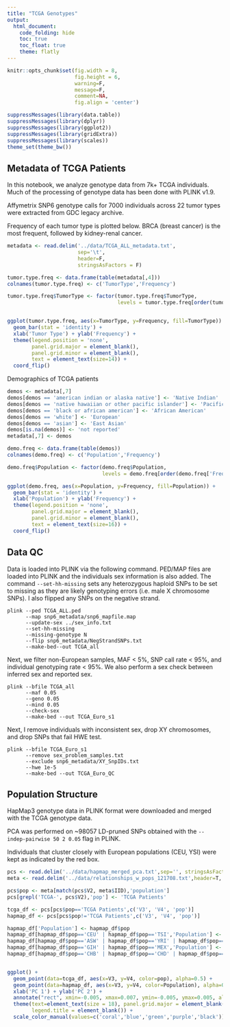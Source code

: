```yaml
---
title: "TCGA Genotypes"
output: 
  html_document:
    code_folding: hide
    toc: true
    toc_float: true
    theme: flatly
---
```


```r

knitr::opts_chunk$set(fig.width = 8, 
                      fig.height = 6,
                      warning=F, 
                      message=F, 
                      comment=NA, 
                      fig.align = 'center')

```

```r

suppressMessages(library(data.table))
suppressMessages(library(dplyr))
suppressMessages(library(ggplot2))
suppressMessages(library(gridExtra))
suppressMessages(library(scales))
theme_set(theme_bw())

```

## Metadata of TCGA Patients

In this notebook, we analyze genotype data from 7k+ TCGA individuals. Much of the processing of genotype data has been done with PLINK v1.9.

Affymetrix SNP6 genotype calls for 7000 individuals across 22 tumor types were extracted from GDC legacy archive. 

Frequency of each tumor type is plotted below. BRCA (breast cancer) is the most frequent, followed by kidney-renal cancer.

```r

metadata <- read.delim('../data/TCGA_ALL_metadata.txt', 
                       sep='\t', 
                       header=F, 
                       stringsAsFactors = F)

tumor.type.freq <- data.frame(table(metadata[,4]))
colnames(tumor.type.freq) <- c('TumorType','Frequency')

tumor.type.freq$TumorType <- factor(tumor.type.freq$TumorType,
                                    levels = tumor.type.freq[order(tumor.type.freq['Frequency']),'TumorType'])


ggplot(tumor.type.freq, aes(x=TumorType, y=Frequency, fill=TumorType)) + 
  geom_bar(stat = 'identity') + 
  xlab('Tumor Type') + ylab('Frequency') + 
  theme(legend.position = 'none', 
        panel.grid.major = element_blank(), 
        panel.grid.minor = element_blank(),
        text = element_text(size=14)) +
  coord_flip()

```

Demographics of TCGA patients

```r

demos <- metadata[,7]
demos[demos == 'american indian or alaska native'] <- 'Native Indian'
demos[demos == 'native hawaiian or other pacific islander'] <- 'Pacific Islander'
demos[demos == 'black or african american'] <- 'African American'
demos[demos == 'white'] <- 'European'
demos[demos == 'asian'] <- 'East Asian'
demos[is.na(demos)] <- 'not reported'
metadata[,7] <- demos

demo.freq <- data.frame(table(demos))
colnames(demo.freq) <- c('Population','Frequency')

demo.freq$Population <- factor(demo.freq$Population,
                               levels = demo.freq[order(demo.freq['Frequency']),'Population'])

ggplot(demo.freq, aes(x=Population, y=Frequency, fill=Population)) + 
  geom_bar(stat = 'identity') + 
  xlab('Population') + ylab('Frequency') + 
  theme(legend.position = 'none', 
        panel.grid.major = element_blank(), 
        panel.grid.minor = element_blank(),
        text = element_text(size=16)) +
  coord_flip() 

```


## Data QC

Data is loaded into PLINK via the following command. PED/MAP files are loaded into PLINK and the individuals sex information is also added. The command `--set-hh-missing` sets any heterozygous haploid SNPs to be set to missing as they are likely genotyping errors (i.e. male X chromosome SNPs). I also flipped any SNPs on the negative strand.

```
plink --ped TCGA_ALL.ped
      --map snp6_metadata/snp6_mapfile.map 
      --update-sex ../sex_info.txt 
      --set-hh-missing 
      --missing-genotype N 
      --flip snp6_metadata/NegStrandSNPs.txt
      --make-bed--out TCGA_all
```

Next, we filter non-European samples, MAF < 5%, SNP call rate < 95%, and individual genotyping rate < 95%. We also perform a sex check between inferred sex and reported sex.

```
plink --bfile TCGA_all
      --maf 0.05
      --geno 0.05
      --mind 0.05
      --check-sex
      --make-bed --out TCGA_Euro_s1
```

Next, I remove individuals with inconsistent sex, drop XY chromosomes, and drop SNPs that fail HWE test.

```
plink --bfile TCGA_Euro_s1 
      --remove sex_problem_samples.txt 
      --exclude snp6_metadata/XY_SnpIDs.txt 
      --hwe 1e-5 
      --make-bed --out TCGA_Euro_QC
```


## Population Structure

HapMap3 genotype data in PLINK format were downloaded and merged with the TCGA genotype data.

PCA was performed on ~98057 LD-pruned SNPs obtained with the `--indep-pairwise 50 2 0.05` flag in PLINK.

Individuals that cluster closely with European populations (CEU, YSI) were kept as indicated by the red box.

```r

pcs <- read.delim('../data/hapmap_merged_pca.txt',sep='', stringsAsFactors = F, header=F)
meta <- read.delim('../data/relationships_w_pops_121708.txt',header=T, stringsAsFactors = F)

pcs$pop <- meta[match(pcs$V2, meta$IID),'population']
pcs[grepl('TCGA-', pcs$V2),'pop'] <- 'TCGA Patients'

tcga_df <- pcs[pcs$pop=='TCGA Patients',c('V3', 'V4', 'pop')]
hapmap_df <- pcs[pcs$pop!='TCGA Patients',c('V3', 'V4', 'pop')]

hapmap_df['Population'] <- hapmap_df$pop
hapmap_df[hapmap_df$pop=='CEU' | hapmap_df$pop=='TSI','Population'] <- 'European' 
hapmap_df[hapmap_df$pop=='ASW' | hapmap_df$pop=='YRI' | hapmap_df$pop=='LWK' | hapmap_df$pop=='MKK','Population'] <- 'African'
hapmap_df[hapmap_df$pop=='GIH' | hapmap_df$pop=='MEX','Population'] <- 'Indian/Mexican'
hapmap_df[hapmap_df$pop=='CHB' | hapmap_df$pop=='CHD' | hapmap_df$pop=='JPT','Population'] <- 'Asian'


ggplot() +
  geom_point(data=tcga_df, aes(x=V3, y=V4, color=pop), alpha=0.5) + 
  geom_point(data=hapmap_df, aes(x=V3, y=V4, color=Population), alpha=0.5, size=2) + 
  xlab('PC 1') + ylab('PC 2') + 
  annotate("rect", xmin=-0.005, xmax=0.007, ymin=-0.005, ymax=0.005, alpha=0, color='red',size=1) +
  theme(text=element_text(size = 18), panel.grid.major = element_blank(), panel.grid.minor = element_blank(),
        legend.title = element_blank()) +
  scale_color_manual(values=c('coral','blue','green','purple','black'))

```



